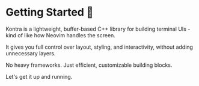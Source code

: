 # Getting Started 🚀

Kontra is a lightweight, buffer-based C++ library for building terminal UIs - kind of like how Neovim handles the screen.

It gives you full control over layout, styling, and interactivity, without adding unnecessary layers.

No heavy frameworks. Just efficient, customizable building blocks.

Let's get it up and running.
